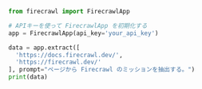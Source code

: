 ```python Python
from firecrawl import FirecrawlApp

# APIキーを使って FirecrawlApp を初期化する
app = FirecrawlApp(api_key='your_api_key')

data = app.extract([
  'https://docs.firecrawl.dev/',
  'https://firecrawl.dev/'
], prompt="ページから Firecrawl のミッションを抽出する。")
print(data)
```
